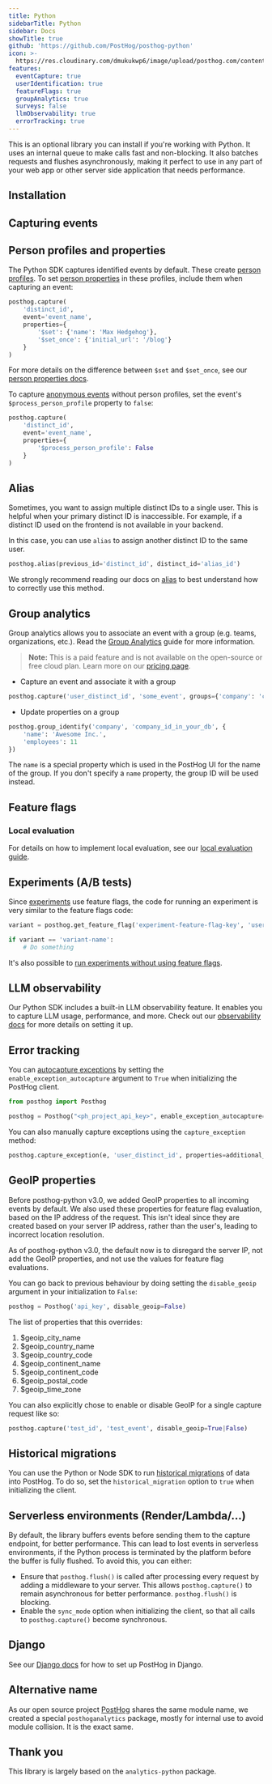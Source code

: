 ```yaml
---
title: Python
sidebarTitle: Python
sidebar: Docs
showTitle: true
github: 'https://github.com/PostHog/posthog-python'
icon: >-
  https://res.cloudinary.com/dmukukwp6/image/upload/posthog.com/contents/images/docs/integrate/python.svg
features:
  eventCapture: true
  userIdentification: true
  featureFlags: true
  groupAnalytics: true
  surveys: false
  llmObservability: true
  errorTracking: true
---
```


This is an optional library you can install if you're working with Python. It uses an internal queue to make calls fast and non-blocking. It also batches requests and flushes asynchronously, making it perfect to use in any part of your web app or other server side application that needs performance.

## Installation


<PythonInstall />

## Capturing events


<PythonSendEvents />

## Person profiles and properties

The Python SDK captures identified events by default. These create [person profiles](/docs/data/persons). To set [person properties](/docs/data/user-properties) in these profiles, include them when capturing an event:

```python
posthog.capture(
    'distinct_id',
    event='event_name',
    properties={
        '$set': {'name': 'Max Hedgehog'},
        '$set_once': {'initial_url': '/blog'}
    }
)
```

For more details on the difference between `$set` and `$set_once`, see our [person properties docs](/docs/data/user-properties#what-is-the-difference-between-set-and-set_once).

To capture [anonymous events](/docs/data/anonymous-vs-identified-events) without person profiles, set the event's `$process_person_profile` property to `false`:

```python
posthog.capture(
    'distinct_id',
    event='event_name',
    properties={
        '$process_person_profile': False
    }
)
```

## Alias

Sometimes, you want to assign multiple distinct IDs to a single user. This is helpful when your primary distinct ID is inaccessible. For example, if a distinct ID used on the frontend is not available in your backend. 

In this case, you can use `alias` to assign another distinct ID to the same user.

```python
posthog.alias(previous_id='distinct_id', distinct_id='alias_id')
```

We strongly recommend reading our docs on [alias](/docs/product-analytics/identify#alias-assigning-multiple-distinct-ids-to-the-same-user) to best understand how to correctly use this method.

## Group analytics

Group analytics allows you to associate an event with a group (e.g. teams, organizations, etc.). Read the [Group Analytics](/docs/user-guides/group-analytics) guide for more information.

> **Note:** This is a paid feature and is not available on the open-source or free cloud plan. Learn more on our [pricing page](/pricing).

-   Capture an event and associate it with a group

```python
posthog.capture('user_distinct_id', 'some_event', groups={'company': 'company_id_in_your_db'})
```

-   Update properties on a group

```python
posthog.group_identify('company', 'company_id_in_your_db', {
    'name': 'Awesome Inc.',
    'employees': 11
})
```

The `name` is a special property which is used in the PostHog UI for the name of the group. If you don't specify a `name` property, the group ID will be used instead.

## Feature flags


<FeatureFlagsLibsIntro />


<PythonFeatureFlagsCode />

### Local evaluation


<LocalEvaluationIntro />

For details on how to implement local evaluation, see our [local evaluation guide](/docs/feature-flags/local-evaluation).

## Experiments (A/B tests)

Since [experiments](/docs/experiments/manual) use feature flags, the code for running an experiment is very similar to the feature flags code:

```python
variant = posthog.get_feature_flag('experiment-feature-flag-key', 'user_distinct_id')

if variant == 'variant-name':
    # Do something
```

It's also possible to [run experiments without using feature flags](/docs/experiments/running-experiments-without-feature-flags). 

## LLM observability

Our Python SDK includes a built-in LLM observability feature. It enables you to capture LLM usage, performance, and more. Check out our [observability docs](/docs/ai-engineering/observability) for more details on setting it up.

## Error tracking

You can [autocapture exceptions](/docs/error-tracking/installation) by setting the `enable_exception_autocapture` argument to `True` when initializing the PostHog client.

```python
from posthog import Posthog

posthog = Posthog("<ph_project_api_key>", enable_exception_autocapture=True, ...)
```

You can also manually capture exceptions using the `capture_exception` method:

```python
posthog.capture_exception(e, 'user_distinct_id', properties=additional_properties)
```

## GeoIP properties

Before posthog-python v3.0, we added GeoIP properties to all incoming events by default. We also used these properties for feature flag evaluation, based on the IP address of the request. This isn't ideal since they are created based on your server IP address, rather than the user's, leading to incorrect location resolution.

As of posthog-python v3.0, the default now is to disregard the server IP, not add the GeoIP properties, and not use the values for feature flag evaluations.

You can go back to previous behaviour by doing setting the `disable_geoip` argument in your initialization to `False`:

```python
posthog = Posthog('api_key', disable_geoip=False)
```

The list of properties that this overrides:

1. $geoip_city_name
2. $geoip_country_name
3. $geoip_country_code
4. $geoip_continent_name
5. $geoip_continent_code
6. $geoip_postal_code
7. $geoip_time_zone

You can also explicitly chose to enable or disable GeoIP for a single capture request like so:

```python
posthog.capture('test_id', 'test_event', disable_geoip=True|False)
```

## Historical migrations

You can use the Python or Node SDK to run [historical migrations](/docs/migrate) of data into PostHog. To do so, set the `historical_migration` option to `true` when initializing the client.


<SDKMigration />

## Serverless environments (Render/Lambda/...)

By default, the library buffers events before sending them to the capture endpoint, for better performance. This can lead to lost events in serverless environments, if the Python process is terminated by the platform before the buffer is fully flushed. To avoid this, you can either:

- Ensure that `posthog.flush()` is called after processing every request by adding a middleware to your server. This allows `posthog.capture()` to remain asynchronous for better performance. `posthog.flush()` is blocking.
- Enable the `sync_mode` option when initializing the client, so that all calls to `posthog.capture()` become synchronous.

## Django

See our [Django docs](/docs/libraries/django) for how to set up PostHog in Django.

## Alternative name

As our open source project [PostHog](https://github.com/PostHog/posthog) shares the same module name, we created a special `posthoganalytics` package, mostly for internal use to avoid module collision. It is the exact same.

## Thank you

This library is largely based on the `analytics-python` package.
